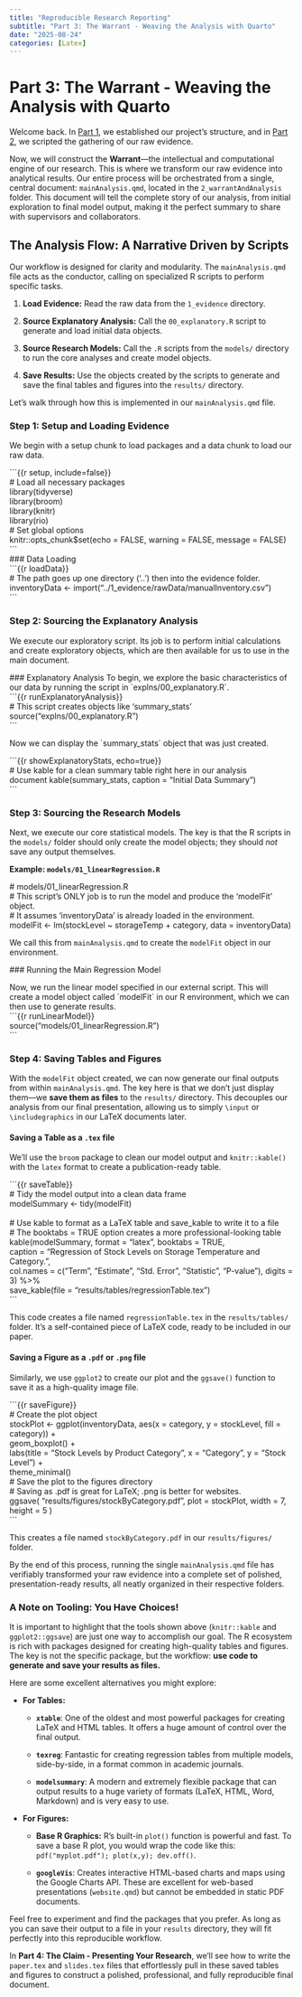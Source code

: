 ```yaml
---
title: "Reproducible Research Reporting"
subtitle: "Part 3: The Warrant - Weaving the Analysis with Quarto"
date: "2025-08-24"
categories: [Latex]
---
```


# **Part 3: The Warrant - Weaving the Analysis with Quarto**

Welcome back. In [Part 1](), we established our project's structure, and in [Part 2](), we scripted the gathering of our raw evidence.

Now, we will construct the **Warrant**—the intellectual and computational engine of our research. This is where we transform our raw evidence into analytical results. Our entire process will be orchestrated from a single, central document: `mainAnalysis.qmd`, located in the `2_warrantAndAnalysis` folder. This document will tell the complete story of our analysis, from initial exploration to final model output, making it the perfect summary to share with supervisors and collaborators.

## **The Analysis Flow: A Narrative Driven by Scripts**

Our workflow is designed for clarity and modularity. The `mainAnalysis.qmd` file acts as the conductor, calling on specialized R scripts to perform specific tasks.

1.  **Load Evidence:** Read the raw data from the `1_evidence` directory.

2.  **Source Explanatory Analysis:** Call the `00_explanatory.R` script to generate and load initial data objects.

3.  **Source Research Models:** Call the `.R` scripts from the `models/` directory to run the core analyses and create model objects.

4.  **Save Results:** Use the objects created by the scripts to generate and save the final tables and figures into the `results/` directory.

Let's walk through how this is implemented in our `mainAnalysis.qmd` file.

### **Step 1: Setup and Loading Evidence**

We begin with a setup chunk to load packages and a data chunk to load our raw data.

\`\`\`{{r setup, include=false}}\
\# Load all necessary packages\
library(tidyverse)\
library(broom)\
library(knitr)\
library(rio)\
\# Set global options\
knitr::opts_chunk\$set(echo = FALSE, warning = FALSE, message = FALSE)\
\`\`\`\
\### Data Loading\
\`\`\`{{r loadData}}\
\# The path goes up one directory ('..') then into the evidence folder.\
inventoryData \<- import("../1_evidence/rawData/manualInventory.csv")\
\`\`\`

### **Step 2: Sourcing the Explanatory Analysis**

We execute our exploratory script. Its job is to perform initial calculations and create exploratory objects, which are then available for us to use in the main document.

\### Explanatory Analysis To begin, we explore the basic characteristics of our data by running the script in \`explns/00_explanatory.R\`.\
\`\`\`{{r runExplanatoryAnalysis}}\
\# This script creates objects like 'summary_stats'\
source("explns/00_explanatory.R")\
\`\`\`

Now we can display the \`summary_stats\` object that was just created.

\`\`\`{{r showExplanatoryStats, echo=true}}\
\# Use kable for a clean summary table right here in our analysis\
document kable(summary_stats, caption = "Initial Data Summary")\
\`\`\`

### **Step 3: Sourcing the Research Models**

Next, we execute our core statistical models. The key is that the R scripts in the `models/` folder should only create the model objects; they should *not* save any output themselves.

**Example: `models/01_linearRegression.R`**

\# models/01_linearRegression.R\
\# This script's ONLY job is to run the model and produce the 'modelFit' object.\
\# It assumes 'inventoryData' is already loaded in the environment.\
modelFit \<- lm(stockLevel \~ storageTemp + category, data = inventoryData)

We call this from `mainAnalysis.qmd` to create the `modelFit` object in our environment.

\### Running the Main Regression Model

Now, we run the linear model specified in our external script. This will create a model object called \`modelFit\` in our R environment, which we can then use to generate results.\
\`\`\`{{r runLinearModel}}\
source("models/01_linearRegression.R")\
\`\`\`

### **Step 4: Saving Tables and Figures**

With the `modelFit` object created, we can now generate our final outputs from within `mainAnalysis.qmd`. The key here is that we don't just display them—we **save them as files** to the `results/` directory. This decouples our analysis from our final presentation, allowing us to simply `\input` or `\includegraphics` in our LaTeX documents later.

#### **Saving a Table as a `.tex` file**

We'll use the `broom` package to clean our model output and `knitr::kable()` with the `latex` format to create a publication-ready table.

\`\`\`{{r saveTable}}\
\# Tidy the model output into a clean data frame\
modelSummary \<- tidy(modelFit)\
\
\# Use kable to format as a LaTeX table and save_kable to write it to a file\
\# The booktabs = TRUE option creates a more professional-looking table\
kable(modelSummary, format = "latex", booktabs = TRUE,\
caption = "Regression of Stock Levels on Storage Temperature and Category.",\
col.names = c("Term", "Estimate", "Std. Error", "Statistic", "P-value"), digits = 3) %\>%\
save_kable(file = "results/tables/regressionTable.tex")\
\`\`\`

This code creates a file named `regressionTable.tex` in the `results/tables/` folder. It's a self-contained piece of LaTeX code, ready to be included in our paper.

#### **Saving a Figure as a `.pdf` or `.png` file**

Similarly, we use `ggplot2` to create our plot and the `ggsave()` function to save it as a high-quality image file.

\`\`\`{{r saveFigure}}\
\# Create the plot object\
stockPlot \<- ggplot(inventoryData, aes(x = category, y = stockLevel, fill = category)) +\
geom_boxplot() +\
labs(title = "Stock Levels by Product Category", x = "Category", y = "Stock Level") +\
theme_minimal()\
\# Save the plot to the figures directory\
\# Saving as .pdf is great for LaTeX; .png is better for websites.\
ggsave( "results/figures/stockByCategory.pdf", plot = stockPlot, width = 7, height = 5 )\
\`\`\`

This creates a file named `stockByCategory.pdf` in our `results/figures/` folder.

By the end of this process, running the single `mainAnalysis.qmd` file has verifiably transformed your raw evidence into a complete set of polished, presentation-ready results, all neatly organized in their respective folders.

### **A Note on Tooling: You Have Choices!**

It is important to highlight that the tools shown above (`knitr::kable` and `ggplot2::ggsave`) are just one way to accomplish our goal. The R ecosystem is rich with packages designed for creating high-quality tables and figures. The key is not the specific package, but the workflow: **use code to generate and save your results as files.**

Here are some excellent alternatives you might explore:

-   **For Tables:**

    -   **`xtable`**: One of the oldest and most powerful packages for creating LaTeX and HTML tables. It offers a huge amount of control over the final output.

    -   **`texreg`**: Fantastic for creating regression tables from multiple models, side-by-side, in a format common in academic journals.

    -   **`modelsummary`**: A modern and extremely flexible package that can output results to a huge variety of formats (LaTeX, HTML, Word, Markdown) and is very easy to use.

-   **For Figures:**

    -   **Base R Graphics:** R's built-in `plot()` function is powerful and fast. To save a base R plot, you would wrap the code like this: `pdf("myplot.pdf"); plot(x,y); dev.off()`.

    -   **`googleVis`**: Creates interactive HTML-based charts and maps using the Google Charts API. These are excellent for web-based presentations (`website.qmd`) but cannot be embedded in static PDF documents.

Feel free to experiment and find the packages that you prefer. As long as you can save their output to a file in your `results` directory, they will fit perfectly into this reproducible workflow.

In **Part 4: The Claim - Presenting Your Research**, we'll see how to write the `paper.tex` and `slides.tex` files that effortlessly pull in these saved tables and figures to construct a polished, professional, and fully reproducible final document.

